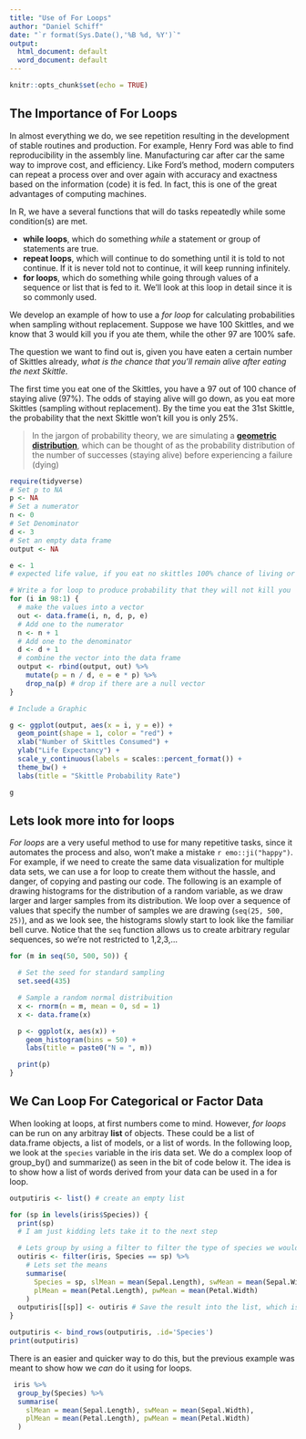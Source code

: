 ```yaml
---
title: "Use of For Loops"
author: "Daniel Schiff"
date: "`r format(Sys.Date(),'%B %d, %Y')`"
output:
  html_document: default
  word_document: default
---
```


```r
knitr::opts_chunk$set(echo = TRUE)
```

## The Importance of For Loops

In almost everything we do, we see repetition resulting in the development of
stable routines and production. For example, Henry Ford was able to find
reproducibility in the assembly line. Manufacturing car after car the same way
to improve cost, and efficiency. Like Ford's method, modern computers can repeat
a process over and over again with accuracy and exactness based on the
information (code) it is fed. In fact, this
is one of the great advantages of computing machines.

In R, we have a several functions that will do tasks repeatedly while some condition(s) are met.

+ **while loops**, which do something _while_ a statement or group of statements are true. 
+ **repeat loops**, which will continue to do something until it is told to
not continue. If it is never told not to continue,  it will keep running infinitely.
+ **for loops**, which do something while going through values of a sequence or list that is fed to it. We'll look at this loop in detail since it is so commonly used.

We develop an example of how to use a _for loop_ for calculating probabilities 
when sampling without
replacement. Suppose we have 100 Skittles, and we know that 3 would kill you if 
you ate them, while the other 97 are 100% safe.

The question we want to find out is, given you have eaten a certain number of
Skittles already, *what is the chance that you'll remain alive after eating the
next Skittle*.

The first time you eat one of the Skittles, you
have a 97 out of 100 chance of staying alive (97%). The odds of
staying alive will go down, as you eat more Skittles (sampling without
replacement). By the time you eat the 31st Skittle, the probability that the
next Skittle won't kill you is only 25%.

> In the jargon of probability theory, we are simulating a [**geometric distribution**](https://en.wikipedia.org/wiki/Geometric_distribution), 
which can be thought of as the probability distribution of the number of successes (staying alive) before experiencing a failure (dying)

```r
require(tidyverse)
# Set p to NA
p <- NA
# Set a numerator
n <- 0
# Set Denominator
d <- 3
# Set an empty data frame
output <- NA

e <- 1
# expected life value, if you eat no skittles 100% chance of living or 1

# Write a for loop to produce probability that they will not kill you
for (i in 98:1) {
  # make the values into a vector
  out <- data.frame(i, n, d, p, e)
  # Add one to the numerator
  n <- n + 1
  # Add one to the denominator
  d <- d + 1
  # combine the vector into the data frame
  output <- rbind(output, out) %>%
    mutate(p = n / d, e = e * p) %>%
    drop_na(p) # drop if there are a null vector
}

# Include a Graphic

g <- ggplot(output, aes(x = i, y = e)) +
  geom_point(shape = 1, color = "red") +
  xlab("Number of Skittles Consumed") +
  ylab("Life Expectancy") +
  scale_y_continuous(labels = scales::percent_format()) +
  theme_bw() +
  labs(title = "Skittle Probability Rate")

g
```

## Lets look more into for loops 

_For loops_ are a very useful method to use for many repetitive tasks, since it 
automates the process and also, won't make a mistake `r emo::ji("happy")`. For 
example, if we need to create the same data visualization for multiple data sets,
we can use a for loop to create them without the hassle, and danger, of copying 
and pasting our code. The following is an example of drawing histograms for the 
distribution of a random variable, as we draw larger and larger samples from its
distribution. We loop over a sequence of values that specify the number of samples
we are drawing (`seq(25, 500, 25)`), and as we look see, the histograms slowly
start to look like the familiar bell curve. Notice that the `seq` function allows
us to create arbitrary regular sequences, so we're not restricted to 1,2,3,...



```r

for (m in seq(50, 500, 50)) {

  # Set the seed for standard sampling
  set.seed(435)

  # Sample a random normal distribuition
  x <- rnorm(n = m, mean = 0, sd = 1)
  x <- data.frame(x)

  p <- ggplot(x, aes(x)) +
    geom_histogram(bins = 50) +
    labs(title = paste0("N = ", m))

  print(p)
}
```


## We Can Loop For Categorical or Factor Data

When looking at loops, at first numbers come to mind.
However, _for loops_ can be run on any arbitray **list** of objects. These could be 
a list of data.frame objects, a list of models, or a list of words. In the following loop, we look at the `species` variable in the iris data set. We do a complex loop of group_by() and summarize() as seen in the bit of code below it. The idea is to show 
how a list of words derived from your data can be used in a for loop. 


```r
outputiris <- list() # create an empty list

for (sp in levels(iris$Species)) {
  print(sp)
  # I am just kidding lets take it to the next step

  # Lets group by using a filter to filter the type of species we would want
  outiris <- filter(iris, Species == sp) %>%
    # Lets set the means
    summarise(
      Species = sp, slMean = mean(Sepal.Length), swMean = mean(Sepal.Width),
      plMean = mean(Petal.Length), pwMean = mean(Petal.Width)
    )
  outputiris[[sp]] <- outiris # Save the result into the list, which is now a named list
}

outputiris <- bind_rows(outputiris, .id='Species')
print(outputiris)
```

There is an easier and quicker way to do this, but the previous example was meant
to show how we _can_ do it using for loops.

```r
 iris %>%
  group_by(Species) %>%
  summarise(
    slMean = mean(Sepal.Length), swMean = mean(Sepal.Width),
    plMean = mean(Petal.Length), pwMean = mean(Petal.Width)
  )
```
